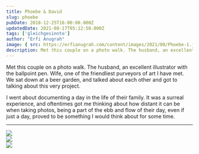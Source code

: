 ```yaml
---
title: Phoebe & David
slug: phoebe
pubDate: 2018-12-25T16:00:00.000Z
updatedDate: 2021-08-17T05:12:50.000Z
tags: ['gleichgesinnte']
author: "Erfi Anugrah"
image: { src: https://erfianugrah.com/content/images/2021/08/Phoebe-1.jpg, alt: phoebe-1 }
description: Met this couple on a photo walk. The husband, an excellent illustrator with the ballpoint pen. Wife, one of the friendliest purveyors of art I have met. We sat down at a beer garden, and talked about each other and got to talking about this very project.
---
```


Met this couple on a photo walk. The husband, an excellent illustrator with the ballpoint pen. Wife, one of the friendliest purveyors of art I have met. We sat down at a beer garden, and talked about each other and got to talking about this very project.

I went about documenting a day in the life of their family. It was a surreal experience, and oftentimes got me thinking about how distant it can be when taking photos, being a part of the ebb and flow of their day, even if just a day, proved to be something I would think about for some time.

---
<div class="grid grid-cols-1 sm:grid-cols-2 md:grid-cols-3 lg:grid-cols-4 gap-4">
    <div class="col-span-1">
        <a href ="https://erfianugrah.com/content/images/2021/08/Phoebe-1.jpg"  data-fslightbox="gallery">
            <img src="https://erfianugrah.com/content/images/2021/08/Phoebe-1.jpg" />
        </a>
    </div>
    <div class="col-span-1">
        <a href ="https://erfianugrah.com/content/images/2021/08/Phoebe-2.jpg"  data-fslightbox="gallery">
            <img src="https://erfianugrah.com/content/images/2021/08/Phoebe-2.jpg" />
        </a>
    </div>
    <div class="col-span-1">
        <a href ="https://erfianugrah.com/content/images/2021/08/Phoebe-3-1.jpg"  data-fslightbox="gallery">
            <img src="https://erfianugrah.com/content/images/2021/08/Phoebe-3-1.jpg" />
        </a>
    </div>
</div>